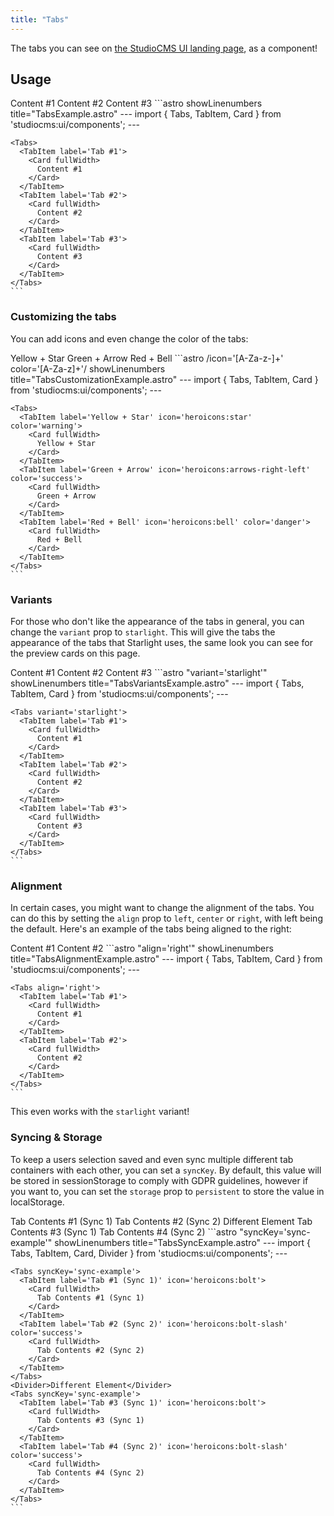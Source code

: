 ```yaml
---
title: "Tabs"
---
```




The tabs you can see on [the StudioCMS UI landing page](https://ui.studiocms.dev), as a component!

## Usage

<Tabs>
  <TabItem label="Preview">
    <PreviewCard fullWidth>
      <SuiTabs>
        <SuiTabItem label="Tab #1">
          <Card fullWidth>
            Content #1
          </Card>
        </SuiTabItem>
        <SuiTabItem label="Tab #2">
          <Card fullWidth>
            Content #2
          </Card>
        </SuiTabItem>
        <SuiTabItem label="Tab #3">
          <Card fullWidth>
            Content #3
          </Card>
        </SuiTabItem>
      </SuiTabs>
    </PreviewCard>
  </TabItem>
  <TabItem label="Code">
    ```astro showLinenumbers title="TabsExample.astro"
    ---
    import { Tabs, TabItem, Card } from 'studiocms:ui/components';
    ---

    <Tabs>
      <TabItem label='Tab #1'>
        <Card fullWidth>
          Content #1
        </Card>
      </TabItem>
      <TabItem label='Tab #2'>
        <Card fullWidth>
          Content #2
        </Card>
      </TabItem>
      <TabItem label='Tab #3'>
        <Card fullWidth>
          Content #3
        </Card>
      </TabItem>
    </Tabs>
    ```
  </TabItem>
</Tabs>

### Customizing the tabs

You can add icons and even change the color of the tabs:

<Tabs>
  <TabItem label="Preview">
    <PreviewCard fullWidth>
      <SuiTabs>
        <SuiTabItem label="Yellow + Star" icon="heroicons:star" color="warning">
          <Card fullWidth>
            Yellow + Star
          </Card>
        </SuiTabItem>
        <SuiTabItem label="Green + Arrow" icon="heroicons:arrows-right-left" color="success">
          <Card fullWidth>
            Green + Arrow
          </Card>
        </SuiTabItem>
        <SuiTabItem label="Red + Bell" icon="heroicons:bell" color="danger">
          <Card fullWidth>
            Red + Bell
          </Card>
        </SuiTabItem>
      </SuiTabs>
    </PreviewCard>
  </TabItem>
  <TabItem label="Code">
    ```astro /icon='[A-Za-z-]+' color='[A-Za-z]+'/ showLinenumbers title="TabsCustomizationExample.astro"
    ---
    import { Tabs, TabItem, Card } from 'studiocms:ui/components';
    ---

    <Tabs>
      <TabItem label='Yellow + Star' icon='heroicons:star' color='warning'>
        <Card fullWidth>
          Yellow + Star
        </Card>
      </TabItem>
      <TabItem label='Green + Arrow' icon='heroicons:arrows-right-left' color='success'>
        <Card fullWidth>
          Green + Arrow
        </Card>
      </TabItem>
      <TabItem label='Red + Bell' icon='heroicons:bell' color='danger'>
        <Card fullWidth>
          Red + Bell
        </Card>
      </TabItem>
    </Tabs>
    ```
  </TabItem>
</Tabs>

### Variants

For those who don't like the appearance of the tabs in general, you can change the `variant` prop to `starlight`. This
will give the tabs the appearance of the tabs that Starlight uses, the same look you can see for the preview cards on
this page.

<Tabs>
  <TabItem label="Preview">
    <PreviewCard fullWidth>
      <SuiTabs variant="starlight">
        <SuiTabItem label="Tab #1">
          <Card fullWidth>
            Content #1
          </Card>
        </SuiTabItem>
        <SuiTabItem label="Tab #2">
          <Card fullWidth>
            Content #2
          </Card>
        </SuiTabItem>
        <SuiTabItem label="Tab #3">
          <Card fullWidth>
            Content #3
          </Card>
        </SuiTabItem>
      </SuiTabs>
    </PreviewCard>
  </TabItem>
  <TabItem label="Code">
    ```astro "variant='starlight'" showLinenumbers title="TabsVariantsExample.astro"
    ---
    import { Tabs, TabItem, Card } from 'studiocms:ui/components';
    ---

    <Tabs variant='starlight'>
      <TabItem label='Tab #1'>
        <Card fullWidth>
          Content #1
        </Card>
      </TabItem>
      <TabItem label='Tab #2'>
        <Card fullWidth>
          Content #2
        </Card>
      </TabItem>
      <TabItem label='Tab #3'>
        <Card fullWidth>
          Content #3
        </Card>
      </TabItem>
    </Tabs>
    ```
  </TabItem>
</Tabs>

### Alignment

In certain cases, you might want to change the alignment of the tabs. You can do this by setting the `align` prop to 
`left`, `center` or `right`, with left being the default. Here's an example of the tabs being aligned to the right:

<Tabs>
  <TabItem label="Preview">
    <PreviewCard fullWidth>
      <SuiTabs align="right">
        <SuiTabItem label="Tab #1">
          <Card fullWidth>
            Content #1
          </Card>
        </SuiTabItem>
        <SuiTabItem label="Tab #2">
          <Card fullWidth>
            Content #2
          </Card>
        </SuiTabItem>
      </SuiTabs>
    </PreviewCard>
  </TabItem>
  <TabItem label="Code">
    ```astro "align='right'" showLinenumbers title="TabsAlignmentExample.astro"
    ---
    import { Tabs, TabItem, Card } from 'studiocms:ui/components';
    ---

    <Tabs align='right'>
      <TabItem label='Tab #1'>
        <Card fullWidth>
          Content #1
        </Card>
      </TabItem>
      <TabItem label='Tab #2'>
        <Card fullWidth>
          Content #2
        </Card>
      </TabItem>
    </Tabs>
    ```
  </TabItem>
</Tabs>

This even works with the `starlight` variant!

### Syncing & Storage

To keep a users selection saved and even sync multiple different tab containers with each other, you can set a `syncKey`.
By default, this value will be stored in sessionStorage to comply with GDPR guidelines, however if you want to, you can
set the `storage` prop to `persistent` to store the value in localStorage.

<Tabs>
  <TabItem label="Preview">
    <PreviewCard fullWidth vertical>
      <SuiTabs syncKey="sync-example">
        <SuiTabItem label="Tab #1 (Sync 1)" icon="heroicons:bolt">
          <Card fullWidth>
            Tab Contents #1 (Sync 1)
          </Card>
        </SuiTabItem>
        <SuiTabItem label="Tab #2 (Sync 2)" icon="heroicons:bolt-slash" color="success">
          <Card fullWidth>
            Tab Contents #2 (Sync 2)
          </Card>
        </SuiTabItem>
      </SuiTabs>
      <Divider>Different Element</Divider>
      <SuiTabs syncKey="sync-example">
        <SuiTabItem label="Tab #3 (Sync 1)" icon="heroicons:bolt">
          <Card fullWidth>
            Tab Contents #3 (Sync 1)
          </Card>
        </SuiTabItem>
        <SuiTabItem label="Tab #4 (Sync 2)" icon="heroicons:bolt-slash" color="success">
          <Card fullWidth>
            Tab Contents #4 (Sync 2)
          </Card>
        </SuiTabItem>
      </SuiTabs>
    </PreviewCard>
  </TabItem>
  <TabItem label="Code">
    ```astro "syncKey='sync-example'" showLinenumbers title="TabsSyncExample.astro"
    ---
    import { Tabs, TabItem, Card, Divider } from 'studiocms:ui/components';
    ---

    <Tabs syncKey='sync-example'>
      <TabItem label='Tab #1 (Sync 1)' icon='heroicons:bolt'>
        <Card fullWidth>
          Tab Contents #1 (Sync 1)
        </Card>
      </TabItem>
      <TabItem label='Tab #2 (Sync 2)' icon='heroicons:bolt-slash' color='success'>
        <Card fullWidth>
          Tab Contents #2 (Sync 2)
        </Card>
      </TabItem>
    </Tabs>
    <Divider>Different Element</Divider>
    <Tabs syncKey='sync-example'>
      <TabItem label='Tab #3 (Sync 1)' icon='heroicons:bolt'>
        <Card fullWidth>
          Tab Contents #3 (Sync 1)
        </Card>
      </TabItem>
      <TabItem label='Tab #4 (Sync 2)' icon='heroicons:bolt-slash' color='success'>
        <Card fullWidth>
          Tab Contents #4 (Sync 2)
        </Card>
      </TabItem>
    </Tabs>
    ```
  </TabItem>
</Tabs>
